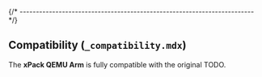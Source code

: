 
{/* ------------------------------------------------------------------------ */}

## Compatibility (`_compatibility.mdx`)

The **xPack QEMU Arm** is fully compatible with the original TODO.
